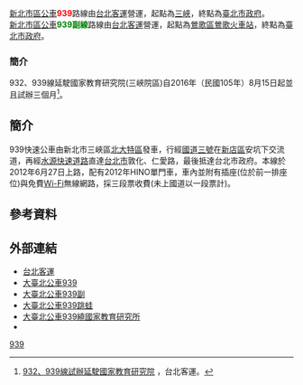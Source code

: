 {{Infobox Bus Route
| number = 新北市區公車<font color="red">939</font>路線
| image = [[File:Taipei_Bus_FAB-598_20160615.jpg|350px]][[File:897FW_939-2.jpg|350px]]
| bgcolor = white
| fontcolor = red
| system = 新北市區
| manager = 新北市政府交通局運輸管理科
| operator = <!-- 注释出：[[File:Taipei_Bus_2nd_logo.png|50px]] -->台北客運
| garage = 北大站
| garage1 =
| vehicle = 全線配置3C充電公車
| start =正線：北大站<br>副線：[[鶯歌車站|鶯歌火車站]]
| via = {{BS-map
|title=新北市區公車939路站牌
|legend=0
|lua=1
|map=
\exKBHFa~~'''調度站北大站'''
exSTR+l\exABZgr
'''龍埔國小'''! !BHF(R)g\BHF(L)f~~'''大義路口'''
學成路一! !BHF(R)g\STR
BS2l\BS2r
BHF~~學成大雅路口
BHF~~麗寶國際館
BHF~~學成大成路口
BHF~~南園
BS2+l\BS2+r
上善若水社區! !BHF(R)g\BHF(L)f~~北美館社區
BS2l\BS2r
BHF~~桃子腳國中小
BHF~~森林公園
BHF~~大學風呂
BHF(L)f~~海洋公園
BHF~~學勤路
BHF~~臺北大學正門
BHF~~大學學成路口
BHF~~學成路
BHF(L)f~~龍恩公園
BHF(L)f~~臺北大學宿舍
BHF~~臺北大學三峽校區
'''【939(正線)路線】'''! !BS2+l\
STR\KBHFa~~'''【939(副線)路線】'''<br>[[鶯歌車站|鶯歌火車站]]
STR\BHF(L)g~~鶯歌區公所
STR\BHF(L)g~~中鶯
STR\BHF(R)f~~文昌街口
STR\BHF(R)f~~國慶街
STR\BHF~~陶瓷博物館
'''【939(正線)路線】'''! !BS2l\BS2r~~'''【939(副線)路線】'''
BHF~~恩主公醫院
uKMW~~[[File:TWHW3.svg|20px]][[三鶯交流道|三鶯交流道]]【不停靠】
STR~~[[File:TWHW3.svg|20px]][[福爾摩沙高速公路|國道三號]]
uKMW~~[[File:TWHW3.svg|20px]][[安坑交流道|安坑交流道]]【不停靠】
STR~~[[水源路|水源快速道路]]
BHF~~敦化和平路口
鳳雛公園! !BHF(R)g
BHF~~成功國宅
BHF~~大安國中
BHF~~信義敦化路口【慢車道】
BHF(L)f~~仁愛國中
BHF~~仁愛安和路口
BHF~~仁愛國泰醫院
BHF~~仁愛延吉街口
BHF~~仁愛光復路口
BHF~~[[國父紀念館|國父紀念館]]
BS2+l\BS2+r
市議會! !BHF(R)g\BHF(L)f~~市政府（市府）<font color="red">'''【例假日不停靠】'''</font>
市政府（松壽）! !BHF(R)g\BHF(L)f~~市政府（松高）
松壽路口! !BHF(R)g\BHF(L)f~~興雅國中
STRl\STRr
}}
| via1 = 
| end = 台北市政府(請注意假日不停靠"市政府(市府)")。
| length =
| level = 正線：平日：05:50～21:00<br />例假日：06:00～21:00<br>副線：平日：06:30~17:00<br>例假日：停駛
| level1 =
| frequency = 正線：尖峰：5～12分<br />離峰：15～30分<br />例假日：15～30分<br>副線：平日：固定班次<br>0630 0700 0720 1700<br>例假日：停駛
| frequency1 =
| time =
| fare = 三段票
| section_fare_1 =三鶯交流道、安坑交流道
| section_fare_buffer_1 =
| section_fare_2 =
| section_fare_buffer_2 =
| other_route =
| compete =
}}

[[新北市區公車|新北市區公車]]'''<font color="red">939</font>'''路線由[[台北客運|台北客運]]營運，起點為[[三峽區|三峽]]，終點為[[臺北市政府|臺北市政府]]。<br>
[[新北市區公車|新北市區公車]]'''<font color="green">939副線</font>'''路線由[[台北客運|台北客運]]營運，起點為[[鶯歌區|鶯歌區]][[鶯歌車站|鶯歌火車站]]，終點為[[臺北市政府|臺北市政府]]。
===簡介===
932、939線延駛國家教育研究院(三峽院區)自2016年（民國105年）8月15日起並且試辦三個月<ref>[http://www.tpebus.com.tw/newsfile/shownews.php?newsno=1097  932、939線試辦延駛國家教育研究院] {{Wayback|url=http://www.tpebus.com.tw/newsfile/shownews.php?newsno=1097 |date=20190123223215 }}，台北客運。</ref>。

==簡介==
939快速公車由新北市三峽區[[北大特區|北大特區]]發車，行經[[福爾摩沙高速公路|國道三號]]在[[新店區|新店區]]安坑下交流道，再經[[水源快速道路|水源快速道路]]直達[[台北市|台北市]]敦化、仁愛路，最後抵達台北市政府。本線於2012年6月27日上路，配有2012年HINO單門車，車內並附有插座(位於前一排座位)與免費[[Wi-Fi|Wi-Fi]]無線網路，採三段票收費(未上國道以一段票計)。

==參考資料==
{{reflist}}

==外部連結==
*[http://www.tpebus.com.tw/ 台北客運] {{Wayback|url=http://www.tpebus.com.tw/ |date=20191228013356 }} 
*[https://ebus.gov.taipei/EBus/VsSimpleMap?gb=0&routeid=0400093900 大臺北公車939]
*[https://ebus.gov.taipei/EBus/VsSimpleMap?gb=0&routeid=0400093910 大臺北公車939副]
*[https://ebus.gov.taipei/EBus/VsSimpleMap?gb=0&routeid=0463093900 大臺北公車939跳蛙]
*[https://ebus.gov.taipei/EBus/VsSimpleMap?gb=0&routeid=0400093970 大臺北公車939繞國家教育研究所]
*{{facebook|TransTaipei|暢行台北公車客運資訊站}}

{{新北市區公車路線}}
{{台北聯營公車路線}}
{{台北聯營公車}}

[[Category:新北市區公車路線|939]]